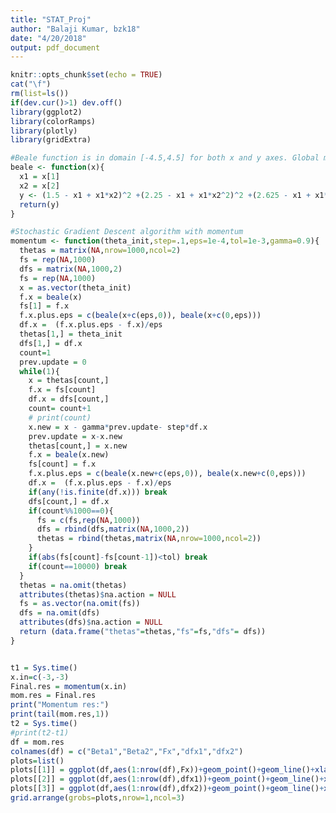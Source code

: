 ```yaml
---
title: "STAT_Proj"
author: "Balaji Kumar, bzk18"
date: "4/20/2018"
output: pdf_document
---
```


```r
knitr::opts_chunk$set(echo = TRUE)
cat("\f")
rm(list=ls())
if(dev.cur()>1) dev.off()
library(ggplot2)
library(colorRamps)
library(plotly)
library(gridExtra)
```

```r
#Beale function is in domain [-4.5,4.5] for both x and y axes. Global min is at (3, 0.5)
beale <- function(x){
  x1 = x[1]
  x2 = x[2]
  y <- (1.5 - x1 + x1*x2)^2 +(2.25 - x1 + x1*x2^2)^2 +(2.625 - x1 + x1*x2^3)^2
  return(y)
}

#Stochastic Gradient Descent algorithm with momentum
momentum <- function(theta_init,step=.1,eps=1e-4,tol=1e-3,gamma=0.9){
  thetas = matrix(NA,nrow=1000,ncol=2)
  fs = rep(NA,1000)
  dfs = matrix(NA,1000,2)
  fs = rep(NA,1000)
  x = as.vector(theta_init)
  f.x = beale(x)
  fs[1] = f.x
  f.x.plus.eps = c(beale(x+c(eps,0)), beale(x+c(0,eps)))
  df.x =  (f.x.plus.eps - f.x)/eps
  thetas[1,] = theta_init
  dfs[1,] = df.x
  count=1
  prev.update = 0
  while(1){
    x = thetas[count,]
    f.x = fs[count]
    df.x = dfs[count,] 
    count= count+1
    # print(count)
    x.new = x - gamma*prev.update- step*df.x
    prev.update = x-x.new
    thetas[count,] = x.new
    f.x = beale(x.new)
    fs[count] = f.x
    f.x.plus.eps = c(beale(x.new+c(eps,0)), beale(x.new+c(0,eps)))
    df.x =  (f.x.plus.eps - f.x)/eps
    if(any(!is.finite(df.x))) break
    dfs[count,] = df.x
    if(count%%1000==0){
      fs = c(fs,rep(NA,1000))
      dfs = rbind(dfs,matrix(NA,1000,2))
      thetas = rbind(thetas,matrix(NA,nrow=1000,ncol=2))
    }
    if(abs(fs[count]-fs[count-1])<tol) break
    if(count==10000) break
  }
  thetas = na.omit(thetas)
  attributes(thetas)$na.action = NULL
  fs = as.vector(na.omit(fs))
  dfs = na.omit(dfs)
  attributes(dfs)$na.action = NULL
  return (data.frame("thetas"=thetas,"fs"=fs,"dfs"= dfs))
}


t1 = Sys.time()
x.in=c(-3,-3)
Final.res = momentum(x.in)
mom.res = Final.res
print("Momentum res:")
print(tail(mom.res,1))
t2 = Sys.time()
#print(t2-t1)
df = mom.res
colnames(df) = c("Beta1","Beta2","Fx","dfx1","dfx2")
plots=list()
plots[[1]] = ggplot(df,aes(1:nrow(df),Fx))+geom_point()+geom_line()+xlab("i")+ylab("f(x)")+theme_classic()
plots[[2]] = ggplot(df,aes(1:nrow(df),dfx1))+geom_point()+geom_line()+xlab("i")+ylab("f'(x1)")+theme_classic()
plots[[3]] = ggplot(df,aes(1:nrow(df),dfx2))+geom_point()+geom_line()+xlab("i")+ylab("f'(x2)")+theme_classic()
grid.arrange(grobs=plots,nrow=1,ncol=3)

```

